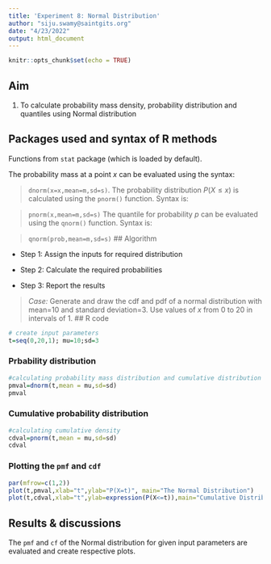```yaml
---
title: 'Experiment 8: Normal Distribution'
author: "siju.swamy@saintgits.org"
date: "4/23/2022"
output: html_document
---
```


```r
knitr::opts_chunk$set(echo = TRUE)
```

## Aim

1. To calculate probability mass density, probability distribution and quantiles using Normal distribution

## Packages used and syntax of R methods

Functions from `stat` package (which is loaded by default). 

The probability mass at a point $x$ can be evaluated using the syntax:

>`dnorm(x=x,mean=m,sd=s)`.
The probability distribution $P(X\leq x)$ is calculated using the `pnorm()` function. Syntax is: 

>`pnorm(x,mean=m,sd=s)`
The quantile for probability $p$ can be evaluated using the `qnorm()` function. Syntax is:

>`qnorm(prob,mean=m,sd=s)`
## Algorithm

* Step 1: Assign the inputs for required distribution

* Step 2: Calculate the required probabilities

* Step 3: Report the results


>*Case:* Generate and draw the cdf and pdf of a normal distribution with mean=10 and standard deviation=3. Use values of $x$ from 0 to 20 in intervals of 1.
## R code

```r
# create input parameters
t=seq(0,20,1); mu=10;sd=3
```
### Prbability distribution

```r
#calculating probability mass distribution and cumulative distribution
pmval=dnorm(t,mean = mu,sd=sd)
pmval
```

### Cumulative probability distribution

```r
#calculating cumulative density
cdval=pnorm(t,mean = mu,sd=sd)
cdval
```
### Plotting the `pmf` and `cdf`

```r
par(mfrow=c(1,2))
plot(t,pmval,xlab="t",ylab="P(X=t)", main="The Normal Distribution")
plot(t,cdval,xlab="t",ylab=expression(P(X<=t)),main="Cumulative Distribution Function")
```


## Results & discussions

The `pmf` and `cf` of the Normal distribution for given input parameters are evaluated and create respective plots.
